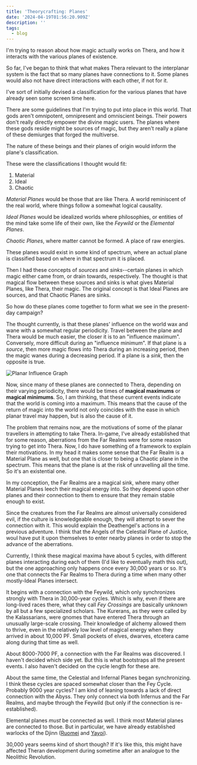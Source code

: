 ```yaml
---
title: 'Theorycrafting: Planes'
date: '2024-04-19T01:56:20.909Z'
description: ''
tags:
  - blog
---
```



I'm trying to reason about how magic actually works on Thera, and how it
interacts with the various planes of existence.

So far, I've began to think that what makes Thera relevant to the interplanar
system is the fact that so many planes have connections to it. Some planes would
also not have direct interactions with each other, if not for it.

I've sort of initially devised a classification for the various planes that have
already seen some screen time here.

There are some guidelines that I'm trying to put into place in this world. That
gods aren't omnipotent, omnipresent and omniscient beings. Their powers don't
really directly empower the divine magic users. The planes where these gods
reside might be sources of magic, but they aren't really a plane of these
demiurges that forged the multiverse.

The nature of these beings and their planes of origin would inform the plane's
classification.

These were the classifications I thought would fit:

1. Material
2. Ideal
3. Chaotic

_Material Planes_ would be those that are like Thera. A world reminiscent of the
real world, where things follow a somewhat logical causality.

_Ideal Planes_ would be idealized worlds where philosophies, or entities of the
mind take some life of their own, like the _Feywild_ or the _Elemental Planes_.

_Chaotic Planes_, where matter cannot be formed. A place of raw energies.

These planes would exist in some kind of spectrum, where an actual plane is
classified based on where in that spectrum it is placed.

Then I had these concepts of _sources_ and _sinks_--certain planes in which
magic either came from, or drain towards, respectively. The thought is that
magical flow between these sources and sinks is what gives Material Planes, like
Thera, their magic. The original concept is that Ideal Planes are sources, and
that Chaotic Planes are sinks.

So how do these planes come together to form what we see in the present-day
campaign?

The thought currently, is that these planes' influence on the world wax and wane
with a somewhat regular periodicity. Travel between the plane and Thera would be
much easier, the closer it is to an "influence maximum". Conversely, more
difficult during an "influence minimum". If that plane is a _source_, then more
magic flows into Thera during an increasing period, then the magic wanes during
a decreasing period. If a plane is a _sink_, then the opposite is true.

![Planar Influence Graph](media/planar-influence-graph.png)

Now, since many of these planes are connected to Thera, depending on their
varying periodicity, there would be times of **magical maximums** or **magical
minimums**. So, I am thinking, that these current events indicate that the world
is coming into a maximum. This means that the cause of the return of magic into
the world not only coincides with the ease in which planar travel may happen,
but is also the cause of it.

The problem that remains now, are the motivations of some of the planar
travellers in attempting to take Thera. In-game, I've already established that
for some reason, aberrations from the Far Realms were for some reason trying to
get into Thera. Now, I do have something of a framework to explain their
motivations. In my head it makes some sense that the Far Realm is a Material
Plane as well, but one that is closer to being a Chaotic plane in the spectrum.
This means that the plane is at the risk of unravelling all the time. So it's an
existential one.

In my conception, the Far Realms are a magical sink, where many other Material
Planes leech their magical energy into. So they depend upon other planes and
their connection to them to ensure that they remain stable enough to exist.

Since the creatures from the Far Realms are almost universally considered evil,
if the culture is knowledgeable enough, they will attempt to sever the
connection with it. This would explain the Deathengel's actions in a previous
adventure. I think that the Angels of the Celestial Plane of Justice, woul have
put it upon themselves to enter nearby planes in order to stop the advance of
the aberrations.

Currently, I think these magical maxima have about 5 cycles, with different
planes interacting during each of them (I'd like to eventually math this out),
but the one approaching only happens once every 30,000 years or so. It's one
that connects the Far Realms to Thera during a time when many other mostly-Ideal
Planes intersect.

It begins with a connection with the Feywild, which only synchronizes strongly
with Thera in 30,000-year cycles. Which is why, even if there are long-lived
races there, what they call _Fey Crossings_ are basically unknown by all but a
few specialized scholars. The Kurerans, as they were called by the Kalassarians,
were gnomes that have entered Thera through an unusually large-scale crossing.
Their knowledge of alchemy allowed them to thrive, even in the relatively low
level of magical energy when they arrived in about 10,000 PF. Small pockets of
elves, dwarves, etcetera came along during that time as well.

About 8000-7000 PF, a connection with the Far Realms was discovered. I haven't
decided which side yet. But this is what bootstraps all the present events. I
also haven't decided on the cycle length for these are.

About the same time, the Celestial and Infernal Planes began synchronizing. I
think these cycles are spaced somewhat closer than the Fey Cycle. Probably 9000
year cycles? I am kind of leaning towards a lack of direct connection with the
Abyss. They only connect via both Infernus and the Far Realms, and maybe through
the Feywild (but only if the connection is re-established).

Elemental planes _must_ be connected as well. I think most Material planes are
connected to those. But in particular, we have already established warlocks of
the Djinn ([Ruomei](../docs/characters/ruomei-nice.mdx) and
[Yayoi](../docs/characters/yayoi-nice.mdx)).

30,000 years seems kind of short though? If it's like this, this might have
affected Theran development during sometime after an analogue to the Neolithic
Revolution.
